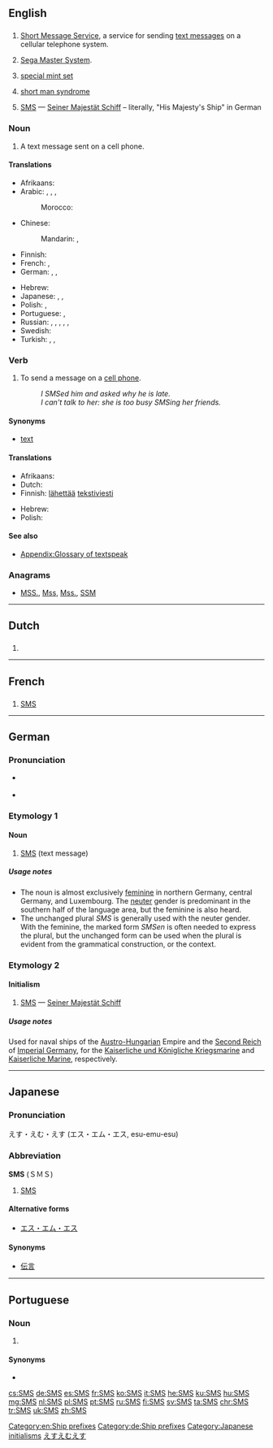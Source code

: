 {{also|sms}}
==English==
{{wikipedia|dab=SMS (disambiguation)}}

==={{initialism-old|en}}===
{{head|en}}

# [[Short Message Service]], a service for sending [[text message]]s on a cellular telephone system.
# {{context|video games|lang=en}} [[w:Sega Master System|Sega Master System]].
# {{context|numismatics|lang=en}} [[special mint set]]
# {{context|psychology|lang=en}} [[short man syndrome]]
# {{context|military|nautical|lang=en}} [[#German|SMS]] &mdash; [[Seiner Majestät Schiff]] &ndash; literally, "His Majesty's Ship" in German

===Noun===
{{en-noun|es}}

# A text message sent on a cell phone.

====Translations====
{{trans-top|a text message sent on a cell phone}}
* Afrikaans: {{t|af|SMS}}
* Arabic: {{t|ar|رسالة|f|tr=risaala}}, {{t|ar|رسالة إس إم إس|f|tr=risaalat 'es 'em 'es}}, {{t|ar|إس إم إس|m|tr='es 'em 'es}}, {{qualifier|colloquial}} {{t|ar|ميسيج|m|tr=miisij}}
*: Morocco: {{t|ary|ميساج|tr=mīsāž|sc=Arab}}
* Chinese:
*: Mandarin: {{t+|cmn|短信|tr=duǎnxìn|sc=Hani}}, {{t+|cmn|SMS|tr=es-em-es}}
* Finnish: {{t+|fi|tekstiviesti}}
* French: {{t+|fr|SMS|m}}, {{t+|fr|texto|m}}
* German: {{t+|de|SMS|f|n}}, {{t|de|SMS-Nachricht|f}}, {{t|de|Textnachricht|f}}
{{trans-mid}}
* Hebrew: {{t+|he|סמס}}
* Japanese: {{t+|ja|伝言|tr=でんごん, dengon}}, {{t|ja|エス・エム・エス|tr=esu-emu-esu}}, {{t|ja|ＳＭＳ|tr=esu-emu-esu}}
* Polish: {{t+|pl|SMS|m}}, {{t+|pl|esemes|m}}
* Portuguese: {{t|pt|[[mensagem]] [[de]] [[texto]]|f}}, {{t+|pt|SMS|m}}
* Russian: {{t+|ru|SMS|m}}, {{t|ru|эс-эм-эс|m|tr=es-em-és}}, {{qualifier|colloquial}} {{t+|ru|эсэмэска|f|tr=eseméska}}, {{t+|ru|сообщение|n|tr=soobščénije}}, {{qualifier|slang}} {{t|ru|месседж|m|tr=méssedž}} <!--gramota.ru -->, {{t|ru|СМС|m|tr=SMS}}
* Swedish: {{t+|sv|sms}}
* Turkish: {{t+|tr|SMS}}, {{t+|tr|mesaj}}, {{t|tr|kısa mesaj}}
{{trans-bottom}}

===Verb===
{{en-verb|SMS|es}}

# To send a message on a [[cell phone]].
#: ''I SMSed him and asked why he is late.''
#: ''I can't talk to her: she is too busy SMSing her friends.''

====Synonyms====
* [[text#Verb|text]]

====Translations====
{{trans-top|to send a message on a cell phone}}
* Afrikaans: {{t|af|SMS}}
* Dutch: {{t+|nl|sms'en}}
* Finnish: [[lähettää]] [[tekstiviesti]]
{{trans-mid}}
* Hebrew: {{t+|he|סימס|tr=simés|sc=Hebr}}
* Polish: {{t|pl|esemesować}}
{{trans-bottom}}

====See also====
* [[Appendix:Glossary of textspeak]]

===Anagrams===
* [[MSS.#English|MSS.]], [[Mss#English|Mss]], [[Mss.#English|Mss.]], [[SSM#English|SSM]]

[[Category:en:Ship prefixes]]

----

==Dutch==

==={{initialism-old|nl}}===
{{head|nl}}

# {{misspelling of|sms|lang=nl}}

----

==French==

==={{initialism-old|fr}}===
{{head|fr}}

# [[#English|SMS]]

----

==German==

===Pronunciation===
* {{IPA|/ˌɛsʔɛmˈʔɛs/|lang=de}} {{a|official standard}}
* {{IPA|/ˌɛseˈmɛs/|/ˌɛzeˈmɛs/|lang=de}} {{a|common speech}}

===Etymology 1===

====Noun====
{{de-noun|f|g2=n|SMS|SMS|pl2=SMSen}}

# [[#English|SMS]] (text message)

=====Usage notes=====
* The noun is almost exclusively [[feminine]] in northern Germany, central Germany, and Luxembourg. The [[neuter]] gender is predominant in the southern half of the language area, but the feminine is also heard.
* The unchanged plural ''SMS'' is generally used with the neuter gender. With the feminine, the marked form ''SMSen'' is often needed to express the plural, but the unchanged form can be used when the plural is evident from the grammatical construction, or the context.

===Etymology 2===

====Initialism====
{{head|de|initialism}}

# {{context|nautical|military|lang=de}} [[#English|SMS]] &mdash; [[Seiner Majestät Schiff]] {{a|His Majesty's Ship}}

=====Usage notes=====
Used for naval ships of the [[Austro-Hungarian]] Empire and the [[Second Reich]] of [[Imperial Germany]], for the [[Kaiserliche und Königliche Kriegsmarine]] and [[Kaiserliche Marine]], respectively.

[[Category:de:Ship prefixes]]

----

==Japanese==

===Pronunciation===
えす・えむ・えす (エス・エム・エス, esu-emu-esu)

===Abbreviation===
'''SMS''' (ＳＭＳ)

# [[SMS]]

====Alternative forms====
* [[エス・エム・エス]]

====Synonyms====
* [[伝言]]

[[Category:Japanese initialisms]]
[[Category:Japanese nouns|えすえむえす]]

----

==Portuguese==

===Noun===
{{pt-noun|m|SMS}}

# {{l/en|SMS}} {{gloss|a text message sent on a cell phone}}

====Synonyms====
* {{l/pt|mensagem de texto}}

[[cs:SMS]]
[[de:SMS]]
[[es:SMS]]
[[fr:SMS]]
[[ko:SMS]]
[[it:SMS]]
[[he:SMS]]
[[ku:SMS]]
[[hu:SMS]]
[[mg:SMS]]
[[nl:SMS]]
[[pl:SMS]]
[[pt:SMS]]
[[ru:SMS]]
[[fi:SMS]]
[[sv:SMS]]
[[ta:SMS]]
[[chr:SMS]]
[[tr:SMS]]
[[uk:SMS]]
[[zh:SMS]]